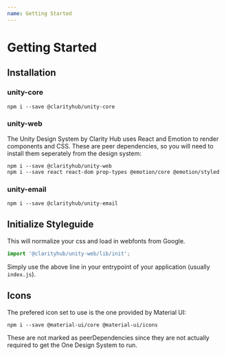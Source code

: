 ```yaml
---
name: Getting Started
---
```


# Getting Started

## Installation

### unity-core

```
npm i --save @clarityhub/unity-core
```

### unity-web

The Unity Design System by Clarity Hub uses React and Emotion to render components
and CSS. These are peer dependencies, so you will need to install them seperately
from the design system:

```
npm i --save @clarityhub/unity-web
npm i --save react react-dom prop-types @emotion/core @emotion/styled
```

### unity-email

```
npm i --save @clarityhub/unity-email
```

## Initialize Styleguide

This will normalize your css and load in webfonts from Google.

```js
import '@clarityhub/unity-web/lib/init';
```

Simply use the above line in your entrypoint of your application (usually `index.js`).

## Icons

The prefered icon set to use is the one provided by Material UI:

```
npm i --save @material-ui/core @material-ui/icons
```

These are not marked as peerDependencies since they are not actually
required to get the One Design System to run.